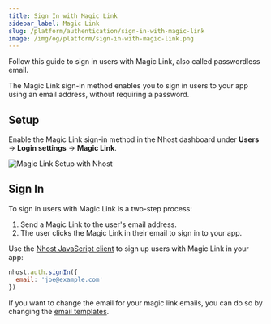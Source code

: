 ```yaml
---
title: Sign In with Magic Link
sidebar_label: Magic Link
slug: /platform/authentication/sign-in-with-magic-link
image: /img/og/platform/sign-in-with-magic-link.png
---
```


Follow this guide to sign in users with Magic Link, also called passwordless email.

The Magic Link sign-in method enables you to sign in users to your app using an email address, without requiring a password.

## Setup

Enable the Magic Link sign-in method in the Nhost dashboard under **Users** -> **Login settings** -> **Magic Link**.

![Magic Link Setup with Nhost](/img/platform/authentication/sign-in-methods/magic-link/magic-link-setup.png)

## Sign In

To sign in users with Magic Link is a two-step process:

1. Send a Magic Link to the user's email address.
2. The user clicks the Magic Link in their email to sign in to your app.

Use the [Nhost JavaScript client](/reference/javascript) to sign up users with Magic Link in your app:

```js
nhost.auth.signIn({
  email: 'joe@example.com'
})
```

If you want to change the email for your magic link emails, you can do so by changing the [email templates](/platform/authentication/email-templates).